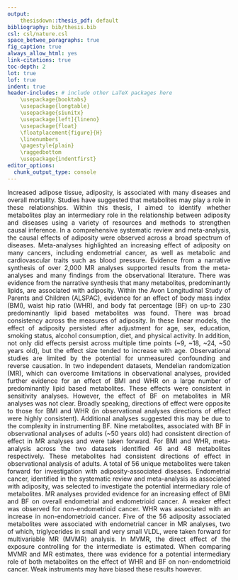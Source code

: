```yaml
---
output: 
    thesisdown::thesis_pdf: default
bibliography: bib/thesis.bib
csl: csl/nature.csl
space_betwee_paragraphs: true
fig_caption: true
always_allow_html: yes
link-citations: true
toc-depth: 2
lot: true
lof: true
indent: true
header-includes: # include other LaTeX packages here
    \usepackage{booktabs}
    \usepackage{longtable}
    \usepackage{siunitx}
    \usepackage[left]{lineno}
    \usepackage{float}
    \floatplacement{figure}{H}
    \linenumbers
    \pagestyle{plain}
    \raggedbottom 
    \usepackage{indentfirst}
editor_options: 
  chunk_output_type: console
---
```


<style>
body {
text-align: justify}
</style>

Increased adipose tissue, adiposity, is associated with many diseases and overall mortality. Studies have suggested that metabolites may play a role in these relationships. Within this thesis, I aimed to identify whether metabolites play an intermediary role in the relationship between adiposity and diseases using a variety of resources and methods to strengthen causal inference. \par

In a comprehensive systematic review and meta-analysis, the causal effects of adiposity were observed across a broad spectrum of diseases. Meta-analyses highlighted an increasing effect of adiposity on many cancers, including endometrial cancer, as well as metabolic and cardiovascular traits such as blood pressure. Evidence from a narrative synthesis of over 2,000 MR analyses supported results from the meta-analyses and many findings from the observational literature. There was evidence from the narrative synthesis that many metabolites, predominantly lipids, are associated with adiposity. \par

Within the Avon Longitudinal Study of Parents and Children (ALSPAC), evidence for an effect of body mass index (BMI), waist hip ratio (WHR), and body fat percentage (BF) on up-to 230 predominantly lipid based metabolites was found. There was broad consistency across the measures of adiposity. In these linear models, the effect of adiposity persisted after adjustment for age, sex, education, smoking status, alcohol consumption, diet, and physical activity. In addition, not only did effects persist across multiple time points (~9, ~18, ~24, ~50 years old), but the effect size tended to increase with age. \par

Observational studies are limited by the potential for unmeasured confounding and reverse causation. In two independent datasets, Mendelian randomization (MR), which can overcome limitations in observational analyses, provided further evidence for an effect of BMI and WHR on a large number of predominantly lipid based metabolites. These effects were consistent in sensitivity analyses. However, the effect of BF on metabolites in MR analyses was not clear. Broadly speaking, directions of effect were opposite to those for BMI and WHR (in observational analyses directions of effect were highly consistent). Additional analyses suggested this may be due to the complexity in instrumenting BF. Nine metabolites, associated with BF in observational analyses of adults (~50 years old) had consistent direction of effect in MR analyses and were taken forward. For BMI and WHR, meta-analysis across the two datasets identified 46 and 48 metabolites respectively. These metabolites had consistent directions of effect in observational analysis of adults. A total of 56 unique metabolites were taken forward for investigation with adiposity-associated diseases. \par 

Endometrial cancer, identified in the systematic review and meta-analysis as associated with adiposity, was selected to investigate the potential intermediary role of metabolites. MR analyses provided evidence for an increasing effect of BMI and BF on overall endometrial and endometrioid cancer. A weaker effect was observed for non-endometrioid cancer. WHR was associated with an increase in non-endometrioid cancer. Five of the 56 adiposity associated metabolites were associated with endometrial cancer in MR analyses, two of which, triglycerides in small and very small VLDL, were taken forward for multivariable MR (MVMR) analysis. In MVMR, the direct effect of the exposure controlling for the intermediate is estimated. When comparing MVMR and MR estimates, there was evidence for a potential intermediary role of both metabolites on the effect of WHR and BF on non-endometrioid cancer. Weak instruments may have biased these results however. \par

